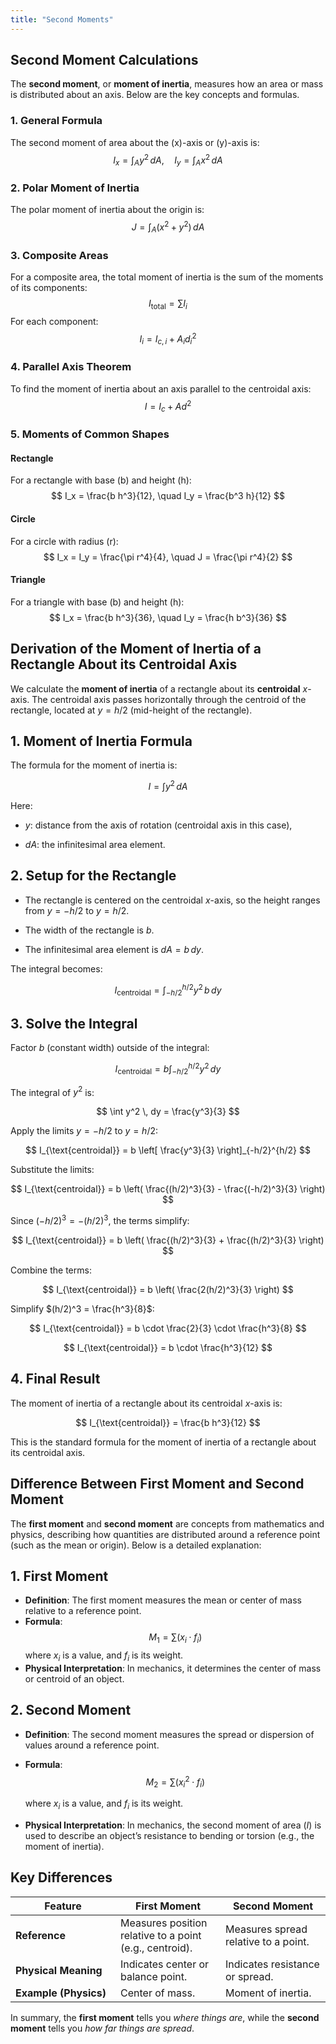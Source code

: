 ```yaml
---
title: "Second Moments"
---
```


## Second Moment Calculations

The **second moment**, or **moment of inertia**, measures how an area or mass is distributed about an axis. Below are the key concepts and formulas.

### 1. General Formula

The second moment of area about the (x)-axis or (y)-axis is: $$
I_x = \int_A y^2 \, dA, \quad I_y = \int_A x^2 \, dA
$$

### 2. Polar Moment of Inertia

The polar moment of inertia about the origin is: $$
J = \int_A \left(x^2 + y^2\right) \, dA
$$

### 3. Composite Areas

For a composite area, the total moment of inertia is the sum of the moments of its components: $$
I_{\text{total}} = \sum I_i
$$ For each component: $$
I_i = I_{c,i} + A_i d_i^2
$$

### 4. Parallel Axis Theorem

To find the moment of inertia about an axis parallel to the centroidal axis: $$
I = I_c + A d^2
$$

### 5. Moments of Common Shapes

#### Rectangle

For a rectangle with base (b) and height (h): $$
I_x = \frac{b h^3}{12}, \quad I_y = \frac{b^3 h}{12}
$$

#### Circle

For a circle with radius (r): $$
I_x = I_y = \frac{\pi r^4}{4}, \quad J = \frac{\pi r^4}{2}
$$

#### Triangle

For a triangle with base (b) and height (h): $$
I_x = \frac{b h^3}{36}, \quad I_y = \frac{h b^3}{36}
$$

## Derivation of the Moment of Inertia of a Rectangle About its Centroidal Axis

We calculate the **moment of inertia** of a rectangle about its **centroidal** $x$-axis. The centroidal axis passes horizontally through the centroid of the rectangle, located at $y = h/2$ (mid-height of the rectangle).

## 1. Moment of Inertia Formula

The formula for the moment of inertia is:

$$
I = \int y^2 \, dA
$$

Here:

-   $y$: distance from the axis of rotation (centroidal axis in this case),

-   $dA$: the infinitesimal area element.

## 2. Setup for the Rectangle

-   The rectangle is centered on the centroidal $x$-axis, so the height ranges from $y = -h/2$ to $y = h/2$.

-   The width of the rectangle is $b$.

-   The infinitesimal area element is $dA = b \, dy$.

The integral becomes:

$$
I_{\text{centroidal}} = \int_{-h/2}^{h/2} y^2 \, b \, dy
$$

## 3. Solve the Integral

Factor $b$ (constant width) outside of the integral:

$$
I_{\text{centroidal}} = b \int_{-h/2}^{h/2} y^2 \, dy
$$

The integral of $y^2$ is:

$$
\int y^2 \, dy = \frac{y^3}{3}
$$

Apply the limits $y = -h/2$ to $y = h/2$:

$$
I_{\text{centroidal}} = b \left[ \frac{y^3}{3} \right]_{-h/2}^{h/2}
$$

Substitute the limits:

$$
I_{\text{centroidal}} = b \left( \frac{(h/2)^3}{3} - \frac{(-h/2)^3}{3} \right)
$$

Since $(-h/2)^3 = -(h/2)^3$, the terms simplify:

$$
I_{\text{centroidal}} = b \left( \frac{(h/2)^3}{3} + \frac{(h/2)^3}{3} \right)
$$

Combine the terms:

$$
I_{\text{centroidal}} = b \left( \frac{2(h/2)^3}{3} \right)
$$

Simplify $(h/2)^3 = \frac{h^3}{8}$:

$$
I_{\text{centroidal}} = b \cdot \frac{2}{3} \cdot \frac{h^3}{8}
$$

$$
I_{\text{centroidal}} = b \cdot \frac{h^3}{12}
$$

## 4. Final Result

The moment of inertia of a rectangle about its centroidal $x$-axis is:

$$
I_{\text{centroidal}} = \frac{b h^3}{12}
$$

This is the standard formula for the moment of inertia of a rectangle about its centroidal axis.

## Difference Between First Moment and Second Moment

The **first moment** and **second moment** are concepts from mathematics and physics, describing how quantities are distributed around a reference point (such as the mean or origin). Below is a detailed explanation:

## 1. First Moment

-   **Definition**: The first moment measures the mean or center of mass relative to a reference point.
-   **Formula**: $$
    M_1 = \sum (x_i \cdot f_i)
    $$ where $x_i$ is a value, and $f_i$ is its weight.
-   **Physical Interpretation**: In mechanics, it determines the center of mass or centroid of an object.

## 2. Second Moment

-   **Definition**: The second moment measures the spread or dispersion of values around a reference point.

-   **Formula**: $$
    M_2 = \sum (x_i^2 \cdot f_i)
    $$

    where $x_i$ is a value, and $f_i$ is its weight.

-   **Physical Interpretation**: In mechanics, the second moment of area ($I$) is used to describe an object's resistance to bending or torsion (e.g., the moment of inertia).

## Key Differences

| Feature | First Moment | Second Moment |
|------------------------|------------------------|------------------------|
| **Reference** | Measures position relative to a point (e.g., centroid). | Measures spread relative to a point. |
| **Physical Meaning** | Indicates center or balance point. | Indicates resistance or spread. |
| **Example (Physics)** | Center of mass. | Moment of inertia. |

In summary, the **first moment** tells you *where things are*, while the **second moment** tells you *how far things are spread*.

## 
